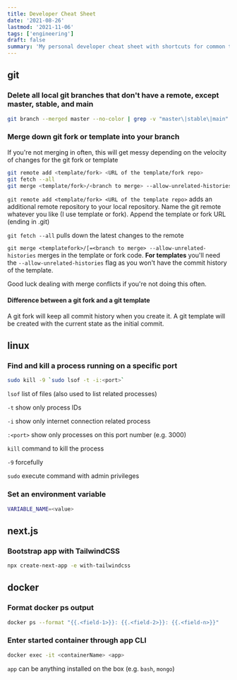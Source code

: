 ```yaml
---
title: Developer Cheat Sheet
date: '2021-08-26'
lastmod: '2021-11-06'
tags: ['engineering']
draft: false
summary: 'My personal developer cheat sheet with shortcuts for common tasks.'
---
```


<Callout text="This post will be a living document and updated as I find more commands" />

<TOCInline toc={props.toc} toHeading={2} />

## git

### Delete all local git branches that don't have a remote, except master, stable, and main

```bash
git branch --merged master --no-color | grep -v "master\|stable\|main" | xargs git branch -d
```

### Merge down git fork or template into your branch

If you're not merging in often, this will get messy depending on the velocity of changes for the git fork or template

```bash
git remote add <template/fork> <URL of the template/fork repo>
git fetch --all
git merge <template/fork>/<branch to merge> --allow-unrelated-histories
```

`git remote add <template/fork> <URL of the template repo>` adds an additional remote repository to your local
repository. Name the git remote whatever you like (I use template or fork). Append the template or fork URL (ending in
.git)

`git fetch --all` pulls down the latest changes to the remote

`git merge <templatefork>/[=<branch to merge> --allow-unrelated-histories` merges in the template or fork code. **For
templates** you'll need the `--allow-unrelated-histories` flag as you won't have the commit history of the template.

Good luck dealing with merge conflicts if you're not doing this often.

#### Difference between a git fork and a git template

A git fork will keep all commit history when you create it. A git template will be created with the current state as the initial commit.

## linux

### Find and kill a process running on a specific port

```bash
sudo kill -9 `sudo lsof -t -i:<port>`
```

`lsof` list of files (also used to list related processes)

`-t` show only process IDs

`-i` show only internet connection related process

`:<port>` show only processes on this port number (e.g. 3000)

`kill` command to kill the process

`-9` forcefully

`sudo` execute command with admin privileges

### Set an environment variable

```bash
VARIABLE_NAME=<value>
```

## next.js

### Bootstrap app with TailwindCSS

```bash
npx create-next-app -e with-tailwindcss
```

## docker

### Format docker ps output

```bash
docker ps --format "{{.<field-1>}}: {{.<field-2>}}: {{.<field-n>}}"
```

### Enter started container through app CLI

```bash
docker exec -it <containerName> <app>
```

`app` can be anything installed on the box (e.g. `bash`, `mongo`)

<Callout text="Use the social icons in the footer if there's a command you believe should be added to the list!" />
